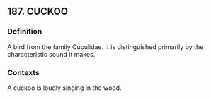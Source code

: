 ## 187. CUCKOO
### Definition
A bird from the family Cuculidae. It is distinguished primarily by the characteristic sound it makes.

### Contexts
A cuckoo is loudly singing in the wood.

